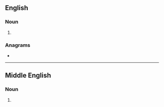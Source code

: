 ==English==

===Noun===
{{head|en|noun form}}

# {{plural of|en|groyne}}

===Anagrams===
* {{anagrams|en|a=egnorsy|Gonyers|Gorneys|Greyson|eryngos|reyongs}}

----

==Middle English==

===Noun===
{{head|enm|noun plural form}}

# {{plural of|enm|groyn}}